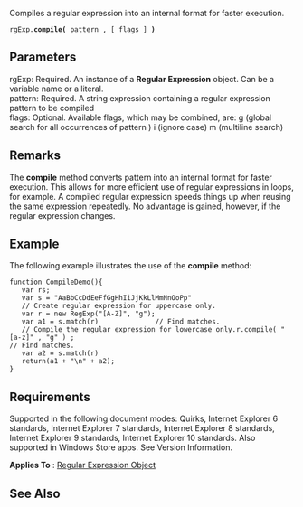 Compiles a regular expression into an internal format for faster execution.

 rgExp.'''compile(''' pattern , [ flags ] ''')'''

==Parameters==
; rgExp: Required. An instance of a '''Regular Expression''' object. Can be a variable name or a literal.
; pattern: Required. A string expression containing a regular expression pattern to be compiled
; flags: Optional. Available flags, which may be combined, are: g (global search for all occurrences of pattern ) i (ignore case) m (multiline search)

==Remarks==
The '''compile''' method converts pattern into an internal format for faster execution. This allows for more efficient use of regular expressions in loops, for example. A compiled regular expression speeds things up when reusing the same expression repeatedly. No advantage is gained, however, if the regular expression changes.


==Example==
The following example illustrates the use of the '''compile''' method:

 function CompileDemo(){
    var rs;
    var s = "AaBbCcDdEeFfGgHhIiJjKkLlMmNnOoPp"
    // Create regular expression for uppercase only.
    var r = new RegExp("[A-Z]", "g");
    var a1 = s.match(r)              // Find matches.
    // Compile the regular expression for lowercase only.r.compile( "[a-z]" , "g" ) ;
 // Find matches.
    var a2 = s.match(r)              
    return(a1 + "\n" + a2);
 }

==Requirements==
Supported in the following document modes: Quirks, Internet Explorer 6 standards, Internet Explorer 7 standards, Internet Explorer 8 standards, Internet Explorer 9 standards, Internet Explorer 10 standards. Also supported in Windows Store apps. See Version Information.

'''Applies To''' : [[Regular Expression|Regular Expression Object]]


==See Also==

              
